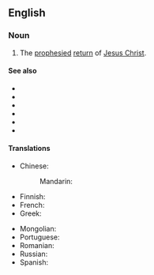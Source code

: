 {{also|Second Coming}}
==English==
{{wikipedia|Second Coming of Christ}}

===Noun===
{{en-noun}}

# {{lb|en|Christianity}} The [[prophesied]] [[return]] of [[Jesus Christ]].

====See also====
* {{l|en|apocalypse}}
* {{l|en|apocatastasis}}
* {{l|en|armageddon}}
* {{l|en|day of reckoning}}
* {{l|en|judgment day}}
* {{l|en|Last Judgment}}

====Translations====
{{trans-top|the return of Jesus Christ}}
* Chinese:
*: Mandarin: {{t-needed|cmn}}
* Finnish: {{t|fi|[[toinen]] [[tuleminen]]}}
* French: {{t+|fr|retour}}
* Greek: {{t|el|Δευτέρα Παρουσία}}
{{trans-mid}}
* Mongolian: {{t|mn|хоёр дахь ирэлт|sc=Cyrl}}
* Portuguese: {{t|pt|segunda vinda|f}}
* Romanian: {{t|ro|a doua venire|f}}
* Russian: {{t-needed|ru}}
* Spanish: {{t|es|segunda venida|f}}
{{trans-bottom}}
